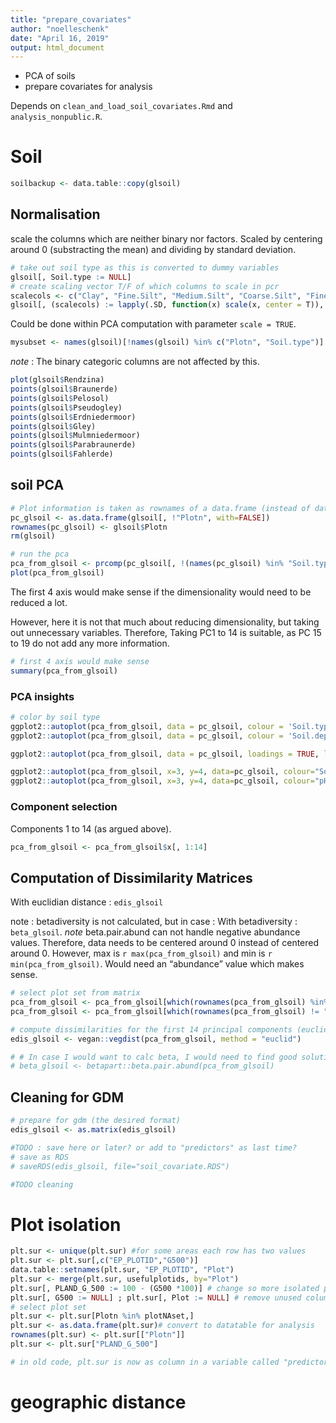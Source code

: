 ```yaml
---
title: "prepare_covariates"
author: "noelleschenk"
date: "April 16, 2019"
output: html_document
---
```


- PCA of soils
- prepare covariates for analysis 

Depends on `clean_and_load_soil_covariates.Rmd` and `analysis_nonpublic.R`.

# Soil
```r
soilbackup <- data.table::copy(glsoil)
```


## Normalisation
scale the columns which are neither binary nor factors. Scaled by centering around 0 (substracting the mean) and dividing by standard deviation.
```r
# take out soil type as this is converted to dummy variables
glsoil[, Soil.type := NULL]
# create scaling vector T/F of which columns to scale in pcr
scalecols <- c("Clay", "Fine.Silt", "Medium.Silt", "Coarse.Silt", "Fine.Sand", "Medium.Sand", "Coarse.Sand", "pH", "Soil.depth", "TWI")
glsoil[, (scalecols) := lapply(.SD, function(x) scale(x, center = T)), .SDcols = scalecols]
```

Could be done within PCA computation with parameter `scale = TRUE`.
```r
mysubset <- names(glsoil)[!names(glsoil) %in% c("Plotn", "Soil.type")]
```
*note* : The binary categoric columns are not affected by this.
```r
plot(glsoil$Rendzina)
points(glsoil$Braunerde)
points(glsoil$Pelosol)
points(glsoil$Pseudogley)
points(glsoil$Erdniedermoor)
points(glsoil$Gley)
points(glsoil$Mulmniedermoor)
points(glsoil$Parabraunerde)
points(glsoil$Fahlerde)
```


## soil PCA
```r
# Plot information is taken as rownames of a data.frame (instead of data.table).
pc_glsoil <- as.data.frame(glsoil[, !"Plotn", with=FALSE])
rownames(pc_glsoil) <- glsoil$Plotn
rm(glsoil)

# run the pca
pca_from_glsoil <- prcomp(pc_glsoil[, !(names(pc_glsoil) %in% "Soil.type")], scale = F)
plot(pca_from_glsoil) 
```
The first 4 axis would make sense if the dimensionality would need to be reduced a lot. 

However, here it is not that much about reducing dimensionality, but taking out unnecessary variables. Therefore, Taking PC1 to 14 is suitable, as PC 15 to 19 do not add any more information.
```r
# first 4 axis would make sense
summary(pca_from_glsoil)
```

### PCA insights
```r
# color by soil type
ggplot2::autoplot(pca_from_glsoil, data = pc_glsoil, colour = 'Soil.type')
ggplot2::autoplot(pca_from_glsoil, data = pc_glsoil, colour = 'Soil.depth')

ggplot2::autoplot(pca_from_glsoil, data = pc_glsoil, loadings = TRUE, loadings.colour = 'darkgray', loadings.label = TRUE, loadings.label.size = 2)
```

```r
ggplot2::autoplot(pca_from_glsoil, x=3, y=4, data=pc_glsoil, colour="Soil.type")
ggplot2::autoplot(pca_from_glsoil, x=3, y=4, data=pc_glsoil, colour="pH")
```

### Component selection
Components 1 to 14 (as argued above).
```r
pca_from_glsoil <- pca_from_glsoil$x[, 1:14]
```

## Computation of Dissimilarity Matrices
With euclidian distance : `edis_glsoil`

note : betadiversity is not calculated, but in case : 
With betadiversity : `beta_glsoil`.
*note* beta.pair.abund can not handle negative abundance values. Therefore, data needs to be centered around 0 instead of centered around 0. However, max is `r max(pca_from_glsoil)` and min is `r min(pca_from_glsoil)`. Would need an "abundance" value which makes sense.

```r
# select plot set from matrix
pca_from_glsoil <- pca_from_glsoil[which(rownames(pca_from_glsoil) %in% plotNAset), ]
pca_from_glsoil <- pca_from_glsoil[which(rownames(pca_from_glsoil) != "HEG31"), ]

# compute dissimilarities for the first 14 principal components (euclidian distance)
edis_glsoil <- vegan::vegdist(pca_from_glsoil, method = "euclid")

# # In case I would want to calc beta, I would need to find good solution for handling negative values. Don't think so
# beta_glsoil <- betapart::beta.pair.abund(pca_from_glsoil)
```

## Cleaning for GDM
```r
# prepare for gdm (the desired format)
edis_glsoil <- as.matrix(edis_glsoil)

#TODO : save here or later? or add to "predictors" as last time?
# save as RDS
# saveRDS(edis_glsoil, file="soil_covariate.RDS")

#TODO cleaning
```

# Plot isolation
```r
plt.sur <- unique(plt.sur) #for some areas each row has two values
plt.sur <- plt.sur[,c("EP_PLOTID","G500")]
data.table::setnames(plt.sur, "EP_PLOTID", "Plot")
plt.sur <- merge(plt.sur, usefulplotids, by="Plot")
plt.sur[, PLAND_G_500 := 100 - (G500 *100)] # change so more isolated plots have higher values
plt.sur[, G500 := NULL] ; plt.sur[, Plot := NULL] # remove unused columns
# select plot set
plt.sur <- plt.sur[Plotn %in% plotNAset,]
plt.sur <- as.data.frame(plt.sur)# convert to datatable for analysis
rownames(plt.sur) <- plt.sur[["Plotn"]]
plt.sur <- plt.sur["PLAND_G_500"]

# in old code, plt.sur is now as column in a variable called "predictors for GDM preparation"
```

# geographic distance

